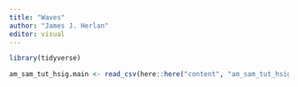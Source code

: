 ```yaml
---
title: "Waves"
author: "James J. Herlan"
editor: visual
---
```


```r
library(tidyverse)
```

```r
am_sam_tut_hsig.main <- read_csv(here::here("content", "am_sam_tut_hsig.csv"))
```
